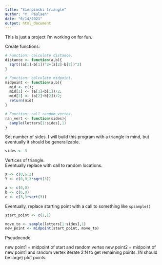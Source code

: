 ```yaml
---
title: "Sierpinski triangle"
author: "Y. Paulsen"
date: "6/14/2021"
output: html_document
---
```


This is just a project I'm working on for fun.  

Create functions: 

```r
# Function: calculate distance.  
distance <- function(a,b){
  sqrt((a[1]-b[1])^2+(a[2]-b[2])^2)
}

# Function: calculate midpoint. 
midpoint <- function(a,b){
  mid <- c();
  mid[1] <- (a[1]+b[1])/2;
  mid[2] <- (a[2]+b[2])/2;
  return(mid)
}

# Function: call random vertex.
ran_vert <- function(sides){
  sample(letters[1:sides],1)
}
```

Set number of sides. 
I will build this program with a triangle in mind, but eventually it should be generalizable.  
```r
sides <- 3
```

Vertices of triangle.   
Eventually replace with call to random locations. 

```r
X <- c(0,6,3)
Y <- c(0,0,3*sqrt(3))

a <- c(0,0)
b <- c(6,0)
c <- c(3,3*sqrt(3))
```

Eventually, replace starting point with a call to something like `spsample()`

```r
start_point <- c(1,1)
```


```r
move_to <- sample(letters[1:sides],1)
new_point <- midpoint(start_point, move_to)
```

Pseudocode: 

new point1 = midpoint of start and random vertex
new point2 = midpoint of new point1 and random vertex 
iterate 2:N to get remaining points. (N should be large)
plot points  

























